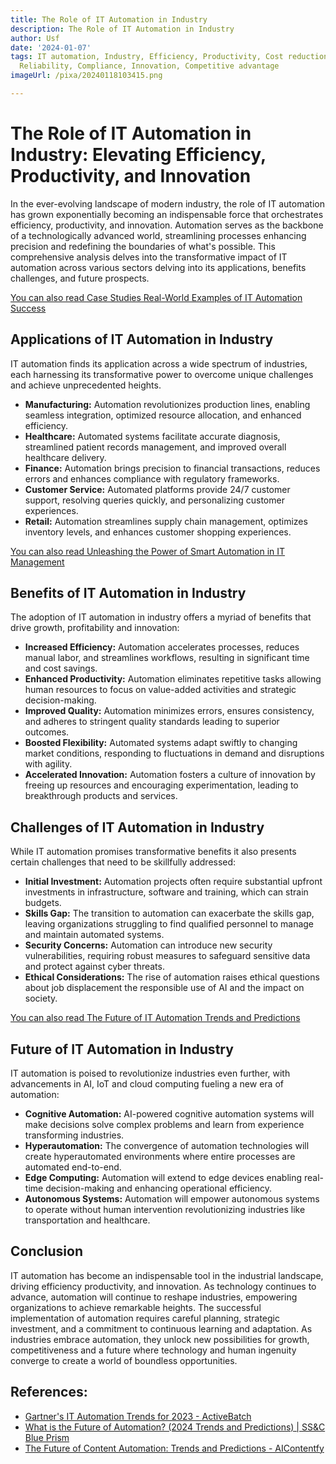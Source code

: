 ```yaml
---
title: The Role of IT Automation in Industry
description: The Role of IT Automation in Industry
author: Usf
date: '2024-01-07'
tags: IT automation, Industry, Efficiency, Productivity, Cost reduction, Quality,
  Reliability, Compliance, Innovation, Competitive advantage
imageUrl: /pixa/20240118103415.png

---
```

# The Role of  IT Automation in Industry: Elevating Efficiency, Productivity, and Innovation

In  the ever-evolving  landscape of modern industry, the role of IT automation has grown exponentially becoming an indispensable force that orchestrates  efficiency, productivity, and innovation. Automation serves as the backbone of a technologically advanced  world,  streamlining processes enhancing precision  and redefining the  boundaries of what's possible. This comprehensive  analysis delves into the transformative impact of IT automation across various  sectors delving into its applications, benefits challenges, and  future prospects.

[You  can also read Case Studies Real-World Examples of IT Automation Success](Case%20Studies%20Real-World%20Examples%20of%20IT%20Automation%20Success)


## Applications of IT  Automation in Industry

IT automation finds its application across a wide spectrum of  industries, each harnessing its transformative power to  overcome unique challenges and achieve unprecedented heights.

* **Manufacturing:** Automation revolutionizes production lines, enabling seamless integration, optimized resource allocation, and  enhanced efficiency.
* **Healthcare:** Automated  systems facilitate accurate diagnosis, streamlined  patient records management, and  improved overall  healthcare delivery.
* **Finance:** Automation brings precision to financial transactions, reduces  errors and enhances compliance with regulatory frameworks.
* **Customer Service:** Automated platforms provide 24/7 customer support, resolving queries  quickly,  and personalizing customer experiences.
* **Retail:** Automation streamlines  supply chain management, optimizes inventory levels, and enhances customer shopping experiences.

[You can also  read Unleashing the Power of Smart Automation in IT Management](Unleashing%20the%20Power%20of%20Smart%20Automation%20in%20IT%20Management)


##  Benefits of IT Automation in Industry

The adoption of IT automation in industry  offers a myriad of benefits that drive growth, profitability and innovation:

* **Increased Efficiency:** Automation accelerates processes, reduces manual labor, and streamlines workflows, resulting in significant time  and cost savings.
* **Enhanced Productivity:** Automation eliminates repetitive tasks allowing human resources to  focus on value-added activities and strategic decision-making.
* **Improved Quality:** Automation minimizes errors, ensures consistency, and adheres to stringent quality standards leading to superior outcomes.
*  **Boosted Flexibility:** Automated systems adapt swiftly to changing  market conditions, responding to fluctuations in demand and disruptions with agility.
* **Accelerated Innovation:** Automation fosters a culture of innovation by freeing up resources and encouraging experimentation, leading to breakthrough products and services.

## Challenges  of  IT Automation in Industry

While IT automation promises transformative  benefits  it also presents  certain challenges that need  to  be skillfully addressed:

* **Initial Investment:** Automation projects often require substantial upfront investments in infrastructure, software and training, which can strain  budgets.
* **Skills  Gap:** The transition to automation can exacerbate the skills gap,  leaving organizations struggling to find qualified personnel to manage and maintain automated systems.
* **Security Concerns:** Automation can  introduce new security vulnerabilities, requiring robust measures to  safeguard sensitive  data and protect against cyber threats.
* **Ethical Considerations:** The rise  of automation raises ethical questions about job displacement the responsible use of AI and the impact on  society.

[You can also read The Future of IT Automation Trends and Predictions](The%20Future%20of%20IT%20Automation%20Trends%20and%20Predictions)


## Future of IT Automation in Industry

IT  automation is poised to revolutionize industries even further, with advancements in AI, IoT and cloud computing  fueling a new era of automation:

*  **Cognitive Automation:** AI-powered cognitive automation systems will make decisions  solve complex problems and learn from experience transforming industries.
* **Hyperautomation:** The  convergence of automation technologies will create hyperautomated  environments where entire processes are automated  end-to-end.
* **Edge Computing:** Automation will extend  to edge devices enabling real-time decision-making  and enhancing operational  efficiency.
* **Autonomous Systems:** Automation will empower  autonomous systems to operate without human intervention revolutionizing industries like transportation and healthcare.

## Conclusion

IT automation has become an indispensable tool in the industrial landscape, driving efficiency productivity, and innovation. As technology continues to advance, automation will  continue to reshape industries, empowering organizations to achieve remarkable heights.  The successful implementation of automation requires careful planning, strategic investment, and a commitment to continuous learning and adaptation. As industries embrace automation, they unlock new possibilities for growth, competitiveness and a  future  where technology and human ingenuity converge to create a world of boundless opportunities.

## References:
- [Gartner's IT Automation Trends for 2023 - ActiveBatch](https://www.advsyscon.com/blog/gartner-it-automation/)
- [What is the Future of Automation? (2024 Trends and Predictions) | SS&C Blue Prism](https://www.blueprism.com/resources/blog/future-automation-trends-predictions/)
- [The Future of Content Automation: Trends and Predictions - AIContentfy](https://aicontentfy.com/en/blog/future-of-content-automation-trends-and-predictions)
